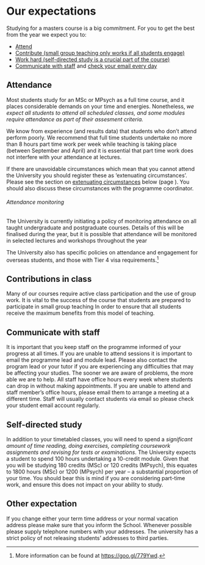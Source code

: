 # Our expectations {#expectations}

Studying for a masters course is a big commitment. For you to get the best from
the year we expect you to:

-   [Attend](#attendance)
-   [Contribute (small group teaching only works if all students engage)](#contribute)
-   [Work hard (self-directed study is a crucial part of the course)](#self-study)
-   [Communicate with staff](#communicate-with-us) and
    [check your email every day](#email-expectations)

## Attendance {#attendance}

\index{Attendance}

Most students study for an MSc or MPsych as a full time course, and it places
considerable demands on your time and energies. Nonetheless, _we expect all
students to attend all scheduled classes, and some modules require attendance as
part of their assesment criteria._

We know from experience (and results data) that students who don't attend
perform poorly. We recommend that full time students undertake no more than 8
hours part time work per week while teaching is taking place (between September
and April) and it is essential that part time work does not interfere with your
attendance at lectures.

If there are unavoidable circumstances which mean that you cannot attend the
University you should register these as 'extenuating circumstances'. Please see
the section on [extenuating circumstances](#excircs) below (page
\pageref{excircs}). You should also discuss these circumstances with the
programme coordinator.

###### Attendance monitoring

\index{Attendance monitoring}

The University is currently initiating a policy of monitoring attendance on all
taught undergraduate and postgraduate courses. Details of this will be finalised
during the year, but it is possible that attendance will be monitored in
selected lectures and workshops throughout the year

The University also has specific policies on attendance and engagement for
overseas students, and those with Tier 4 visa requirements.^[More information
can be found at <https://goo.gl/779Ywd>.]

## Contributions in class

Many of our courses require active class participation and the use of group work. 
It is vital to the success of the course that students are prepared to participate 
in small group teaching In order to ensure that all students receive the maximum 
benefits from this model of teaching. 

## Communicate with staff {#communicate-with-us}

It is important that you keep staff on the programme informed of your progress 
at all times. If you are unable to attend sessions it is important to email the 
programme lead and module lead. Please also contact the program lead or your tutor 
if you are experiencing any difficulties that may be affecting your studies. The 
sooner we are aware of problems, the more able we are to help. All staff have 
office hours every week where students can drop in without making appointments. 
If you are unable to attend and staff member’s office hours, please email them to 
arrange a meeting at a different time. Staff will usually contact students via 
email so please check your student email account regularly. 

## Self-directed study {#self-study}

In addition to your timetabled classes, you will need to spend a _significant
amount of time reading, doing exercises, \index{Self study} completing
coursework assignments and revising for tests or examinations_. The University
expects a student to spend 100 hours undertaking a 10-credit module. Given that
you will be studying 180 credits (MSc) or 120 credits (MPsych), this equates to 
1800 hours (MSc) or 1200 (MPsych) per year – a substantial proportion of your 
time. You should bear this is mind if you are considering part-time work, and 
ensure this does not impact on your ability to study.

## Other expectation

If you change either your term time address or your normal vacation address
please make sure that you inform the School. Whenever possible please supply
telephone numbers with your addresses. The university has a strict policy of not
releasing students’ addresses to third parties.
